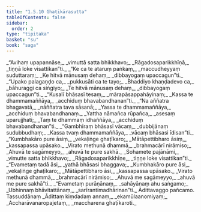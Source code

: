 ```yaml
---
title: "1.5.10 Ghaṭīkārasutta"
tableOfContents: false
sidebar:
  order: 2
type: "tipitaka"
basket: "su"
book: "saga"
---
```



<DynamicBreadcrumb />

<Division number="50" book="saga" bookNo="12" page="32">

<Paragraph number="272" type="verses" book="saga">
_“Avihaṃ upapannāse,_  
_vimuttā satta bhikkhavo;_  
_Rāgadosaparikkhīṇā,_  
_tiṇṇā loke visattikan”ti._  

</Paragraph>

<Paragraph number="273" type="verses" book="saga">
_“Ke ca te ataruṃ paṅkaṃ,_  
_maccudheyyaṃ suduttaraṃ;_  
_Ke hitvā mānusaṃ dehaṃ,_  
_dibbayogaṃ upaccagun”ti._  

</Paragraph>

<Paragraph number="274" type="verses" book="saga">
_“Upako palagaṇḍo ca,_  
_pukkusāti ca te tayo;_  
_Bhaddiyo khaṇḍadevo ca,_  
_bāhuraggi ca siṅgiyo;_  
_Te hitvā mānusaṃ dehaṃ,_  
_dibbayogaṃ upaccagun”ti._  

</Paragraph>

<Paragraph number="275" type="verses" book="saga">
_“Kusalī bhāsasī tesaṃ,_  
_mārapāsappahāyinaṃ;_  
_Kassa te dhammamaññāya,_  
_acchiduṃ bhavabandhanan”ti._  

</Paragraph>

<Paragraph number="276" type="verses" book="saga">
_“Na aññatra bhagavatā,_  
_nāññatra tava sāsanā;_  
_Yassa te dhammamaññāya,_  
_acchiduṃ bhavabandhanaṃ._  

</Paragraph>

<Paragraph number="277" type="verses" book="saga">
_Yattha nāmañca rūpañca,_  
_asesaṃ uparujjhati;_  
_Taṃ te dhammaṃ idhaññāya,_  
_acchiduṃ bhavabandhanan”ti._  

</Paragraph>

<Paragraph number="278" type="verses" book="saga">
_“Gambhīraṃ bhāsasī vācaṃ,_  
_dubbijānaṃ sudubbudhaṃ;_  
_Kassa tvaṃ dhammamaññāya,_  
_vācaṃ bhāsasi īdisan”ti._  

</Paragraph>

<Paragraph number="279" type="verses" book="saga">
_“Kumbhakāro pure āsiṃ,_  
_vekaḷiṅge ghaṭīkaro;_  
_Mātāpettibharo āsiṃ,_  
_kassapassa upāsako._  

</Paragraph>

<Paragraph number="280" type="verses" book="saga">
_Virato methunā dhammā,_  
_brahmacārī nirāmiso;_  
_Ahuvā te sagāmeyyo,_  
_ahuvā te pure sakhā._  

</Paragraph>

<Paragraph number="281" type="verses" book="saga">
_Sohamete pajānāmi,_  
_vimutte satta bhikkhavo;_  
_Rāgadosaparikkhīṇe,_  
_tiṇṇe loke visattikan”ti._  

</Paragraph>

<Paragraph number="282" type="verses" book="saga">
_“Evametaṃ tadā āsi,_  
_yathā bhāsasi bhaggava;_  
_Kumbhakāro pure āsi,_  
_vekaḷiṅge ghaṭīkaro;_  
_Mātāpettibharo āsi,_  
_kassapassa upāsako._  

</Paragraph>

<Paragraph number="283" type="verses" book="saga">
_Virato methunā dhammā,_  
_brahmacārī nirāmiso;_  
_Ahuvā me sagāmeyyo,_  
_ahuvā me pure sakhā”ti._  

</Paragraph>

<Paragraph number="284" type="verses" book="saga">
_“Evametaṃ purāṇānaṃ,_  
_sahāyānaṃ ahu saṅgamo;_  
_Ubhinnaṃ bhāvitattānaṃ,_  
_sarīrantimadhārinan”ti._  


</Paragraph>
</Division>

<Paragraph number="285" type="center" book="saga">
Ādittavaggo pañcamo.



</Paragraph>

<Paragraph number="286" type="center" book="saga">
Tassuddānaṃ


</Paragraph>

<Paragraph number="287" type="verses" book="saga">
_Ādittaṃ kiṃdadaṃ annaṃ,_  
_ekamūlaanomiyaṃ;_  
_Accharāvanaropajetaṃ,_  
_maccharena ghaṭīkaroti._
</Paragraph>